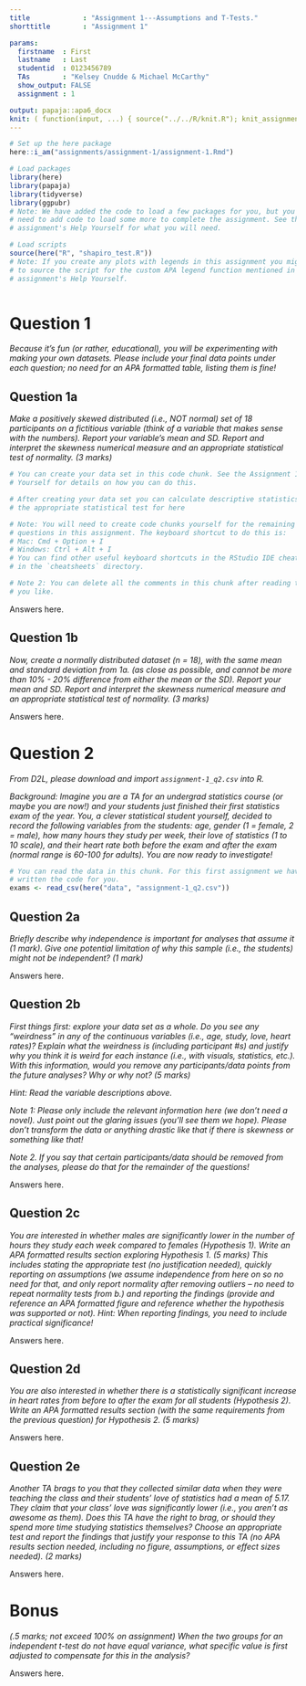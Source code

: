 ```yaml
---
title             : "Assignment 1---Assumptions and T-Tests."
shorttitle        : "Assignment 1"

params:
  firstname  : First
  lastname   : Last
  studentid  : 0123456789
  TAs        : "Kelsey Cnudde & Michael McCarthy"
  show_output: FALSE
  assignment : 1

output: papaja::apa6_docx
knit: ( function(input, ...) { source("../../R/knit.R"); knit_assignment(input, ...) })
---
```


```r
# Set up the here package
here::i_am("assignments/assignment-1/assignment-1.Rmd")

# Load packages
library(here)
library(papaja)
library(tidyverse)
library(ggpubr)
# Note: We have added the code to load a few packages for you, but you might
# need to add code to load some more to complete the assignment. See this
# assignment's Help Yourself for what you will need.

# Load scripts
source(here("R", "shapiro_test.R"))
# Note: If you create any plots with legends in this assignment you might need
# to source the script for the custom APA legend function mentioned in this
# assignment's Help Yourself.
```

```r
```

# Question 1

*Because it's fun (or rather, educational), you will be experimenting with making your own datasets. Please include your final data points under each question; no need for an APA formatted table, listing them is fine!*

## Question 1a

*Make a positively skewed distributed (i.e., NOT normal) set of 18 participants on a fictitious variable (think of a variable that makes sense with the numbers). Report your variable's mean and SD. Report and interpret the skewness numerical measure and an appropriate statistical test of normality. (3 marks)*

```r
# You can create your data set in this code chunk. See the Assignment 1 Help
# Yourself for details on how you can do this.

# After creating your data set you can calculate descriptive statistics and run
# the appropriate statistical test for here

# Note: You will need to create code chunks yourself for the remaining
# questions in this assignment. The keyboard shortcut to do this is:
# Mac: Cmd + Option + I
# Windows: Ctrl + Alt + I
# You can find other useful keyboard shortcuts in the RStudio IDE cheat sheet
# in the `cheatsheets` directory.

# Note 2: You can delete all the comments in this chunk after reading them if
# you like.
```

Answers here.

\newpage

## Question 1b

*Now, create a normally distributed dataset (n = 18), with the same mean and standard deviation from 1a. (as close as possible, and cannot be more than 10% - 20% difference from either the mean or the SD). Report your mean and SD. Report and interpret the skewness numerical measure and an appropriate statistical test of normality. (3 marks)*

Answers here.

\newpage

# Question 2

*From D2L, please download and import `assignment-1_q2.csv` into R.*

*Background: Imagine you are a TA for an undergrad statistics course (or maybe you are now!) and your students just finished their first statistics exam of the year. You, a clever statistical student yourself, decided to record the following variables from the students: age, gender (1 = female, 2 = male), how many hours they study per week, their love of statistics (1 to 10 scale), and their heart rate both before the exam and after the exam (normal range is 60-100 for adults). You are now ready to investigate!*

```r
# You can read the data in this chunk. For this first assignment we have
# written the code for you.
exams <- read_csv(here("data", "assignment-1_q2.csv"))
```

## Question 2a

*Briefly describe why independence is important for analyses that assume it (1 mark). Give one potential limitation of why this sample (i.e., the students) might not be independent? (1 mark)*

Answers here.

\newpage

## Question 2b

*First things first: explore your data set as a whole. Do you see any "weirdness" in any of the continuous variables (i.e., age, study, love, heart rates)? Explain what the weirdness is (including participant \#s) and justify why you think it is weird for each instance (i.e., with visuals, statistics, etc.). With this information, would you remove any participants/data points from the future analyses? Why or why not? (5 marks)*

*Hint: Read the variable descriptions above.*

*Note 1: Please only include the relevant information here (we don't need a novel). Just point out the glaring issues (you'll see them we hope). Please don't transform the data or anything drastic like that if there is skewness or something like that!*

*Note 2. If you say that certain participants/data should be removed from the analyses, please do that for the remainder of the questions!*

Answers here.

\newpage

## Question 2c

*You are interested in whether males are significantly lower in the number of hours they study each week compared to females (Hypothesis 1). Write an APA formatted results section exploring Hypothesis 1. (5 marks) This includes stating the appropriate test (no justification needed), quickly reporting on assumptions (we assume independence from here on so no need for that, and only report normality after removing outliers -- no need to repeat normality tests from b.) and reporting the findings (provide and reference an APA formatted figure and reference whether the hypothesis was supported or not). Hint: When reporting findings, you need to include practical significance!*

Answers here.

\newpage

## Question 2d

*You are also interested in whether there is a statistically significant increase in heart rates from before to after the exam for all students (Hypothesis 2). Write an APA formatted results section (with the same requirements from the previous question) for Hypothesis 2. (5 marks)*

Answers here.

\newpage

## Question 2e

*Another TA brags to you that they collected similar data when they were teaching the class and their students' love of statistics had a mean of 5.17. They claim that your class' love was significantly lower (i.e., you aren't as awesome as them). Does this TA have the right to brag, or should they spend more time studying statistics themselves? Choose an appropriate test and report the findings that justify your response to this TA (no APA results section needed, including no figure, assumptions, or effect sizes needed). (2 marks)*

Answers here.

\newpage

# Bonus

*(.5 marks; not exceed 100% on assignment) When the two groups for an independent t-test do not have equal variance, what specific value is first adjusted to compensate for this in the analysis?*

Answers here.
